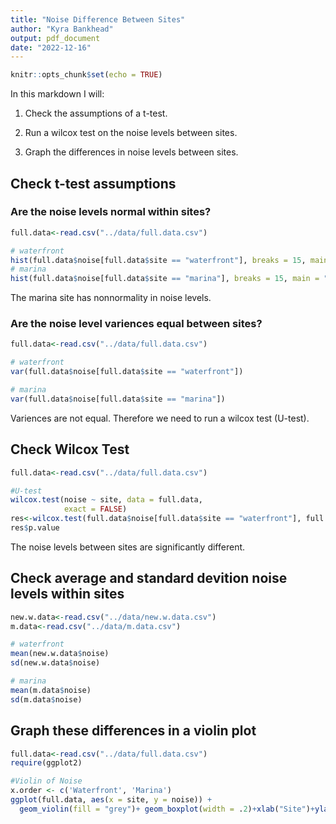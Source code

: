 ```yaml
---
title: "Noise Difference Between Sites"
author: "Kyra Bankhead"
output: pdf_document
date: "2022-12-16"
---
```


```r
knitr::opts_chunk$set(echo = TRUE)
```

In this markdown I will:

1. Check the assumptions of a t-test.

2. Run a wilcox test on the noise levels between sites.

3. Graph the differences in noise levels between sites.

## Check t-test assumptions

### Are the noise levels normal within sites?

```r
full.data<-read.csv("../data/full.data.csv")

# waterfront
hist(full.data$noise[full.data$site == "waterfront"], breaks = 15, main = "Waterfront", xlab = "Noise Level (dB)")
# marina
hist(full.data$noise[full.data$site == "marina"], breaks = 15, main = "Marina", xlab = "Noise Level (dB)")
```

The marina site has nonnormality in noise levels.


### Are the noise level variences equal between sites?

```r
full.data<-read.csv("../data/full.data.csv")

# waterfront
var(full.data$noise[full.data$site == "waterfront"])

# marina
var(full.data$noise[full.data$site == "marina"])
```

Variences are not equal. Therefore we need to run a wilcox test (U-test).


## Check Wilcox Test

```r
full.data<-read.csv("../data/full.data.csv")

#U-test
wilcox.test(noise ~ site, data = full.data,
            exact = FALSE)
res<-wilcox.test(full.data$noise[full.data$site == "waterfront"], full.data$noise[full.data$site == "marina"])
res$p.value
```
The noise levels between sites are significantly different.


## Check average and standard devition noise levels within sites

```r
new.w.data<-read.csv("../data/new.w.data.csv")
m.data<-read.csv("../data/m.data.csv")

# waterfront
mean(new.w.data$noise)
sd(new.w.data$noise)

# marina
mean(m.data$noise)
sd(m.data$noise)
```

## Graph these differences in a violin plot

```r
full.data<-read.csv("../data/full.data.csv")
require(ggplot2)

#Violin of Noise
x.order <- c('Waterfront', 'Marina')
ggplot(full.data, aes(x = site, y = noise)) +
  geom_violin(fill = "grey")+ geom_boxplot(width = .2)+xlab("Site")+ylab("Average Noise Level (dB)")+scale_x_discrete(limit = c("waterfront", "marina"),labels = c("Waterfront","Marina"))+theme(panel.background = element_blank())

```

